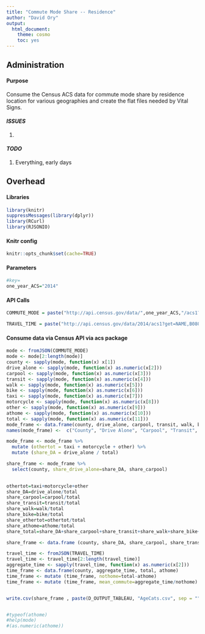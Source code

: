 ```yaml
---
title: "Commute Mode Share -- Residence"
author: "David Ory"
output:
  html_document:
    theme: cosmo
    toc: yes
---
```


## Administration

#### Purpose
Consume the Census ACS data for commute mode share by residence location for various geographies and create the flat files needed by Vital Signs. 

#### _ISSUES_
1.  

#### _TODO_
1.  Everything, early days

## Overhead

#### Libraries
```r
library(knitr)
suppressMessages(library(dplyr))
library(RCurl)
library(RJSONIO)
```

#### Knitr config
```r
knitr::opts_chunk$set(cache=TRUE)
```

#### Parameters
```r
#key=
one_year_ACS="2014"


```

#### API Calls
```r
COMMUTE_MODE = paste("http://api.census.gov/data/",one_year_ACS,"/acs1?get=NAME,B08301_003E,B08301_004E,B08301_010E,B08301_019E,B08301_018E,B08301_016E,B08301_017E,B08301_020E,B08301_021E,B08301_001E&in=state:06&for=county:01,13,41,55,75,81,85,95,97&key=", key, sep = "")

TRAVEL_TIME = paste("http://api.census.gov/data/2014/acs1?get=NAME,B08013_001E&in=state:06&for=county:01,13,41,55,75,81,85,95,97&key=", key,  sep = "")

```


#### Consume data via Census API via acs package
```r
mode <- fromJSON(COMMUTE_MODE)
mode <- mode[2:length(mode)]
county <- sapply(mode, function(x) x[1])
drive_alone <- sapply(mode, function(x) as.numeric(x[2]))
carpool <- sapply(mode, function(x) as.numeric(x[3]))
transit <- sapply(mode, function(x) as.numeric(x[4]))
walk <- sapply(mode, function(x) as.numeric(x[5]))
bike <- sapply(mode, function(x) as.numeric(x[6]))
taxi <- sapply(mode, function(x) as.numeric(x[7]))
motorcycle <- sapply(mode, function(x) as.numeric(x[8]))
other <- sapply(mode, function(x) as.numeric(x[9]))
athome <- sapply(mode, function(x) as.numeric(x[10]))
total <- sapply(mode, function(x) as.numeric(x[11]))
mode_frame <- data.frame(county, drive_alone, carpool, transit, walk, bike, taxi, motorcycle, other, athome, total)
names(mode_frame) <-  c("County", "Drive Alone", "Carpool", "Transit", "Walk", "Bike", "Taxi", "Motorcycle", "Other", "AtHome", "Total")

```


```r

mode_frame <- mode_frame %>%
  mutate (othertot = taxi + motorcycle + other) %>%
  mutate (share_DA = drive_alone / total)

share_frame <- mode_frame %>%
  select(county, share_drive_alone=share_DA, share_carpool)
  

```

```r
othertot=taxi+motorcycle+other
share_DA=drive_alone/total
share_carpool=carpool/total
share_transit=transit/total
share_walk=walk/total
share_bike=bike/total
share_othertot=othertot/total
share_athome=athome/total
share_total=share_DA+share_carpool+share_transit+share_walk+share_bike+share_othertot+share_athome

share_frame <- data.frame (county, share_DA, share_carpool, share_transit, share_walk, share_bike, share_othertot, share_athome, share_total)

```


```r
travel_time <- fromJSON(TRAVEL_TIME)
travel_time <- travel_time[2:length(travel_time)]
aggregate_time <- sapply(travel_time, function(x) as.numeric(x[2]))
time_frame <- data.frame(county, aggregate_time, total, athome)
time_frame <- mutate (time_frame, nothome=total-athome)
time_frame <- mutate (time_frame, mean_commute=aggregate_time/nothome)


write.csv(share_frame , paste(D_OUTPUT_TABLEAU, "AgeCats.csv", sep = ""), row.names = FALSE, quote = T)


#typeof(athome)
#help(mode)
#(as.numeric(athome))



```

